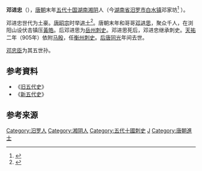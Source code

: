 '''邓进忠'''（{{bd|？||920年代}}），[[唐朝|唐朝]]末年[[五代十国|五代十国]][[湖南|湖南]][[湘阴|湘阴]]人（今[[湖南省|湖南省]][[汨罗市|汨罗市]][[白水镇_(汨罗市)|白水镇]]邓家坊<ref name=r1> {{cite book|title=《汨罗市志》|series=中华人民共和国地方志丛书|editor=汨罗市志编纂委员会|year=1995-11|publisher=方志出版社|location=北京|isbn=9787801220202|language=zh-cn}} </ref>
）。

邓进忠世代为土豪。[[唐昭宗|唐昭宗]]时举[[进士|进士]]<ref name=xyxtz> {{cite book|title=湘阴县图志|year=[[清|清]]·[[光绪|光绪]]六年|editor=[[郭嵩焘|郭嵩焘]]|volume=十一}}</ref>。唐朝末年和哥哥[[邓进思|邓进思]]，聚众千人，在浏阳山设伏击镇压[[黃皓_(唐)|黃皓]]。后邓进思为[[岳州|岳州]][[刺史|刺史]]。邓进思死后，邓进忠继承刺史。[[天祐_(唐朝)|天祐]]二年（905年）依附[[马殷|马殷]]，任[[衡州|衡州]][[刺史|刺史]]。[[后唐|后唐]][[同光|同光]]年间去世。

[[邓忠臣|邓忠臣]]为其五世孙。{{r|r1}}

== 参考資料 ==
*《[[旧五代史|旧五代史]]》
*《[[新五代史|新五代史]]》
==参考来源==
{{reflist}}

{{DEFAULTSORT:D}}
[[Category:汨罗人|Category:汨罗人]]
[[Category:湘阴人|Category:湘阴人]]
[[Category:五代十國刺史|Category:五代十國刺史]]
[[Category:邓姓|J]]
[[Category:唐朝進士|Category:唐朝進士]]